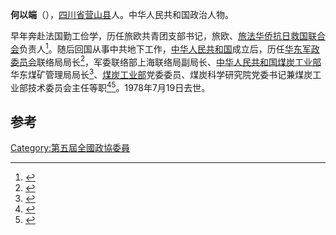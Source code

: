 '''何以端'''（{{bd|1898年||1978年|7月19日}}），[[四川省|四川省]][[营山县|营山县]]人。中华人民共和国政治人物。

早年奔赴法国勤工俭学，历任旅欧共青团支部书记，旅欧、[[旅法华侨抗日救国联合会|旅法华侨抗日救国联合会]]负责人<ref>{{cite book|title=营山县志|url=http://books.google.com/books?id=ds82AAAAMAAJ|year=1989|publisher=四川辞书出版社|page=835}}</ref>。随后回国从事中共地下工作，[[中华人民共和国|中华人民共和国]]成立后，历任[[华东军政委员会|华东军政委员会]]联络局局长<ref>{{cite book|title=新中国名人录|url=http://books.google.com/books?id=fY9CAAAAYAAJ|year=1987|publisher=江西人民出版社|page=110}}</ref>，军委联络部上海联络局副局长、[[中华人民共和国煤炭工业部|中华人民共和国煤炭工业部]]华东煤矿管理局局长<ref>{{cite book|title=山东省志|url=http://books.google.com/books?id=BU0LAQAAMAAJ|publisher=山东人民出版社|pages=748–748}}</ref>、[[煤炭工业部|煤炭工业部]]党委委员、煤炭科学研究院党委书记兼煤炭工业部技术委员会主任等职<ref name="国务院2001">{{cite book|author=China. 国务院|title=中华人民共和国国务院令, 1949.10-2001.4|url=http://books.google.com/books?id=nnteAAAAIAAJ|year=2001|publisher=中国民主法制出版社|page=432}}</ref><ref name="郭晨何养明1986">{{cite book|author1=郭晨|author2=何养明|title=中共党史人名录|url=http://books.google.com/books?id=HwENAAAAYAAJ|year=1986|publisher=重庆出版社|page=189}}</ref>。1978年7月19日去世。

==参考==
{{reflist}}
{{中国政治人物小作品}}

[[Category:第五屆全國政協委員|Category:第五屆全國政協委員]]